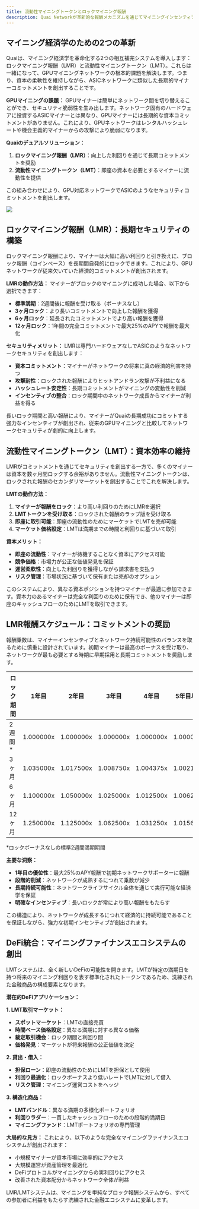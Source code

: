 ```yaml
---
title: 流動性マイニングトークンとロックマイニング報酬
description: Quai Networkが革新的な報酬メカニズムを通じてマイニングインセンティブとネットワークセキュリティをいかに向上させるか
---
```


## マイニング経済学のための2つの革新

Quaiは、マイニング経済学を革命化する2つの相互補完システムを導入します：ロックマイニング報酬（LMR）と流動性マイニングトークン（LMT）。これらは一緒になって、GPUマイニングネットワークの根本的課題を解決します。つまり、資本の柔軟性を維持しながら、ASICネットワークに類似した長期的マイナーコミットメントを創出することです。

**GPUマイニングの課題：**
GPUマイナーは簡単にネットワーク間を切り替えることができ、セキュリティ脆弱性を生み出します。ネットワーク固有のハードウェアに投資するASICマイナーとは異なり、GPUマイナーには長期的な資本コミットメントがありません。これにより、GPUネットワークはレンタルハッシュレートや機会主義的マイナーからの攻撃により脆弱になります。

**Quaiのデュアルソリューション：**
1. **ロックマイニング報酬（LMR）**：向上した利回りを通じて長期コミットメントを奨励
2. **流動性マイニングトークン（LMT）**：即座の資本を必要とするマイナーに流動性を提供

この組み合わせにより、GPU対応ネットワークでASICのようなセキュリティコミットメントを創出します。

<Frame>
	<img src='/images/LMTs.jpg' />
</Frame>

## ロックマイニング報酬（LMR）：長期セキュリティの構築

ロックマイニング報酬により、マイナーは大幅に高い利回りと引き換えに、ブロック報酬（コインベース）を長期間自発的にロックできます。これにより、GPUネットワークが従来欠いていた経済的コミットメントが創出されます。

**LMRの動作方法：**
マイナーがブロックのマイニングに成功した場合、以下から選択できます：
- **標準満期**：2週間後に報酬を受け取る（ボーナスなし）
- **3ヶ月ロック**：より長いコミットメントで向上した報酬を獲得
- **6ヶ月ロック**：延長されたコミットメントでより高い報酬を獲得
- **12ヶ月ロック**：1年間の完全コミットメントで最大25%のAPYで報酬を最大化

**セキュリティメリット：**
LMRは専門ハードウェアなしでASICのようなネットワークセキュリティを創出します：
- **資本コミットメント**：マイナーがネットワークの将来に真の経済的利害を持つ
- **攻撃耐性**：ロックされた報酬によりヒットアンドラン攻撃が不利益になる
- **ハッシュレート安定性**：長期コミットメントがマイニングの変動性を削減
- **インセンティブの整合**：ロック期間中のネットワーク成長からマイナーが利益を得る

長いロック期間と高い報酬により、マイナーがQuaiの長期成功にコミットする強力なインセンティブが創出され、従来のGPUマイニングと比較してネットワークセキュリティが劇的に向上します。

## 流動性マイニングトークン（LMT）：資本効率の維持

LMRがコミットメントを通じてセキュリティを創出する一方で、多くのマイナーは資本を数ヶ月間ロックする余裕がありません。流動性マイニングトークンは、ロックされた報酬のセカンダリマーケットを創出することでこれを解決します。

**LMTの動作方法：**
1. **マイナーが報酬をロック**：より高い利回りのためにLMRを選択
2. **LMTトークンを受け取る**：ロックされた報酬のラップ版を受け取る
3. **即座に取引可能**：即座の流動性のためにマーケットでLMTを売却可能
4. **マーケット価格設定**：LMTは満期までの時間と利回りに基づいて取引

**資本メリット：**
- **即座の流動性**：マイナーが待機することなく資本にアクセス可能
- **競争価格**：市場力が公正な価値発見を保証
- **運営柔軟性**：向上した利回りを獲得しながら請求書を支払う
- **リスク管理**：市場状況に基づいて保有または売却のオプション

このシステムにより、異なる資本ポジションを持つマイナーが最適に参加できます。資本力のあるマイナーは完全な利回りのために保有でき、他のマイナーは即座のキャッシュフローのためにLMTを取引できます。

## LMR報酬スケジュール：コミットメントの奨励

報酬乗数は、マイナーインセンティブとネットワーク持続可能性のバランスを取るために慎重に設計されています。初期マイナーは最高のボーナスを受け取り、ネットワークが最も必要とする時期に早期採用と長期コミットメントを奨励します。

| ロック期間    | 1年目      | 2年目      | 3年目      | 4年目      | 5年目以降   |
| ------------ | --------- | --------- | --------- | --------- | --------- |
| 2週間*       | 1.000000x | 1.000000x | 1.000000x | 1.000000x | 1.000000x |
| 3ヶ月        | 1.035000x | 1.017500x | 1.008750x | 1.004375x | 1.002188x |
| 6ヶ月        | 1.100000x | 1.050000x | 1.025000x | 1.012500x | 1.006250x |
| 12ヶ月       | 1.250000x | 1.125000x | 1.062500x | 1.031250x | 1.015625x |

*ロックボーナスなしの標準2週間満期期間

**主要な洞察：**
- **1年目の優位性**：最大25%のAPY報酬で初期ネットワークサポーターに報酬
- **段階的削減**：ネットワークが成熟するにつれて乗数が減少
- **長期持続可能性**：ネットワークライフサイクル全体を通じて実行可能な経済学を保証
- **明確なインセンティブ**：長いロックが常により高い報酬をもたらす

この構造により、ネットワークが成長するにつれて経済的に持続可能であることを保証しながら、強力な初期インセンティブが創出されます。

## DeFi統合：マイニングファイナンスエコシステムの創出

LMTシステムは、全く新しいDeFiの可能性を開きます。LMTが特定の満期日を持つ将来のマイニング利回りを表す標準化されたトークンであるため、洗練された金融商品の構成要素となります。

**潜在的DeFiアプリケーション：**

**1. LMT取引マーケット：**
- **スポットマーケット**：LMTの直接売買
- **時間ベース価格設定**：異なる満期に対する異なる価格
- **裁定取引機会**：ロック期間と利回り間
- **価格発見**：マーケットが将来報酬の公正価値を決定

**2. 貸出・借入：**
- **担保ローン**：即座の流動性のためにLMTを担保として使用
- **利回り最適化**：ロックボーナスより低いレートでLMTに対して借入
- **リスク管理**：マイニング運営コストをヘッジ

**3. 構造化商品：**
- **LMTバンドル**：異なる満期の多様化ポートフォリオ
- **利回りラダー**：一貫したキャッシュフローのための段階的満期日
- **マイニングファンド**：LMTポートフォリオの専門管理

**大局的な見方：**
これにより、以下のような完全なマイニングファイナンスエコシステムが創出されます：
- 小規模マイナーが資本市場に効率的にアクセス
- 大規模運営が資産管理を最適化
- DeFiプロトコルがマイニングからの実利回りにアクセス
- 改善された資本配分からネットワーク全体が利益

LMR/LMTシステムは、マイニングを単純なブロック報酬システムから、すべての参加者に利益をもたらす洗練された金融エコシステムに変革します。
